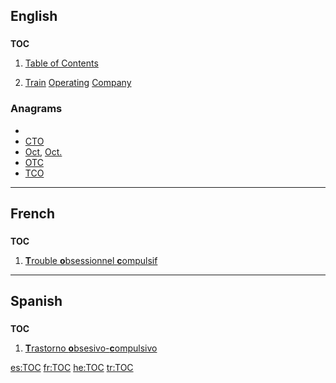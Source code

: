 {{also|toc|tóc|tộc}}
==English==
{{wikipedia}}

==={{initialism}}===
'''TOC'''

# [[table of contents|Table of Contents]]
# {{British|rail transport}} [[train|Train]] [[operating|Operating]] [[company|Company]]

===Anagrams===
* {{alphagram|[[cot#English|cot]]}}
* [[CTO#English|CTO]]
* [[Oct#English|Oct]], [[Oct.#English|Oct.]]
* [[OTC#English|OTC]]
* [[TCO#English|TCO]]

----

==French==

==={{initialism|French}}===
'''TOC'''

# [[trouble obsessionnel compulsif|'''T'''rouble '''o'''bsessionnel '''c'''ompulsif]]

----

==Spanish==

==={{initialism|Spanish}}===
'''TOC'''

# [[trastorno obsesivo-compulsivo|'''T'''rastorno '''o'''bsesivo-'''c'''ompulsivo]]

[[es:TOC]]
[[fr:TOC]]
[[he:TOC]]
[[tr:TOC]]
